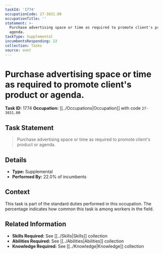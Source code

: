 ```yaml
---
taskId: '1774'
occupationCode: 27-3031.00
occupationTitle: ''
statement: >-
  Purchase advertising space or time as required to promote client's product or
  agenda.
taskType: Supplemental
incumbentsResponding: 22
collection: Tasks
source: onet
---
```

# Purchase advertising space or time as required to promote client's product or agenda.

**Task ID:** 1774
**Occupation:** [[../Occupations|Occupation]] with code `27-3031.00`

## Task Statement

> Purchase advertising space or time as required to promote client's product or agenda.

## Details

- **Type:** Supplemental
- **Performed By:** 22.0% of incumbents

## Context

This task is part of the standard duties performed in this occupation. The percentage indicates how common this task is among workers in the field.

## Related Information

- **Skills Required:** See [[../Skills|Skills]] collection
- **Abilities Required:** See [[../Abilities|Abilities]] collection
- **Knowledge Required:** See [[../Knowledge|Knowledge]] collection
